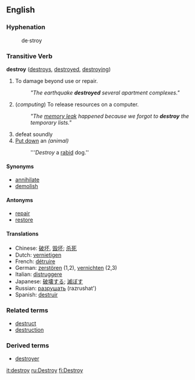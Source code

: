 ==English==

===Hyphenation===
:de&middot;stroy

=== Transitive Verb ===
'''destroy''' ([[destroys]], [[destroyed]], [[destroying]])
# To damage beyond use or repair.
#: ''"The earthquake '''destroyed''' several apartment complexes."''
# (''computing'') To release resources on a computer.
#: ''"The [[memory leak]] happened because we forgot to '''destroy''' the temporary lists."''
# defeat soundly
# [[Put down]] an ''(animal)''
#:'''''Destroy'' a [[rabid]] dog.''

====Synonyms====
*[[annihilate]]
*[[demolish]]
<!--*[[downstroy]]-->

====Antonyms====
*[[repair]]
*[[restore]]

====Translations====
*Chinese: [[破坏]], [[毁坏]]; [[杀死]]
*Dutch: [[vernietigen]]
*French: [[détruire]]
*German: [[zerstören]] (1,2), [[vernichten]] (2,3)
*Italian: [[distruggere]]
*Japanese: [[破壊する]]; [[滅ぼす]]
*Russian: [[разрушать]] (razrushat')
*Spanish: [[destruir]]

===Related terms===
*[[destruct]]
*[[destruction]]

===Derived terms===
*[[destroyer]]

[[it:destroy]]
[[ru:Destroy]]
[[fi:Destroy]]